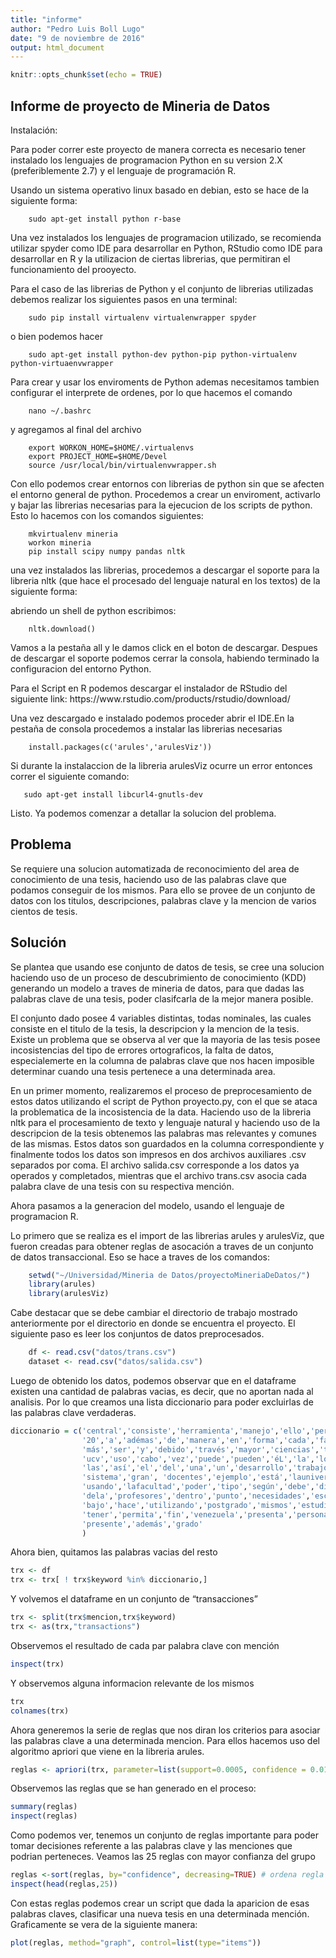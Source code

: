 ```yaml
---
title: "informe"
author: "Pedro Luis Boll Lugo"
date: "9 de noviembre de 2016"
output: html_document
---
```


```r
knitr::opts_chunk$set(echo = TRUE)
```

## Informe de proyecto de Mineria de Datos

Instalación:

Para poder correr este proyecto de manera correcta es necesario tener instalado
los lenguajes de programacion Python en su version 2.X (preferiblemente 2.7) y el
lenguaje de programación R.

Usando un sistema operativo linux basado en debian, esto se hace de la siguiente
forma:

```{}
    sudo apt-get install python r-base
```


Una vez instalados los lenguajes de programacion utilizado, se recomienda utilizar
spyder como IDE para desarrollar en Python, RStudio como IDE para desarrollar en 
R y la utilizacion de ciertas librerias, que permitiran el funcionamiento del prooyecto.

Para el caso de las librerias de Python y el conjunto de librerias utilizadas debemos
realizar los siguientes pasos en una terminal:

```{}
    sudo pip install virtualenv virtualenwrapper spyder
```

o bien podemos hacer

```{}
    sudo apt-get install python-dev python-pip python-virtualenv python-virtuaenvwrapper
```

Para crear y usar los enviroments de Python ademas necesitamos tambien configurar
el interprete de ordenes, por lo que hacemos el comando  

```{}
    nano ~/.bashrc 
```

y agregamos al final del archivo

```{}
    export WORKON_HOME=$HOME/.virtualenvs
    export PROJECT_HOME=$HOME/Devel
    source /usr/local/bin/virtualenvwrapper.sh    
```

Con ello podemos crear entornos con librerias de python sin que se afecten el entorno 
general de python. Procedemos a crear un enviroment, activarlo y bajar las librerias
necesarias para la ejecucion de los scripts de python. Esto lo hacemos con los comandos
siguientes:

```{}
    mkvirtualenv mineria
    workon mineria
    pip install scipy numpy pandas nltk 
```

una vez instalados las librerias, procedemos a descargar el soporte para la libreria
nltk (que hace el procesado del lenguaje natural en los textos) de la siguiente forma:

abriendo un shell de python escribimos:

```{}
    nltk.download()    
```

Vamos a la pestaña all y le damos click en el boton de descargar. Despues de descargar el soporte podemos cerrar la consola, habiendo terminado la configuracion del entorno Python.

Para el Script en R podemos descargar el instalador de RStudio del siguiente link: https://www.rstudio.com/products/rstudio/download/

Una vez descargado e instalado podemos proceder abrir el IDE.En la pestaña de 
consola procedemos a instalar las librerias necesarias

```{}
    install.packages(c('arules','arulesViz'))
```

Si durante la instalaccion de la libreria arulesViz ocurre un error entonces correr 
el siguiente comando:

```{}
   sudo apt-get install libcurl4-gnutls-dev
```

Listo. Ya podemos comenzar a detallar la solucion del problema.

## Problema

Se requiere una solucion automatizada de reconocimiento del area de conocimiento
de una tesis, haciendo uso de las palabras clave que podamos conseguir de los mismos.
Para ello se provee de un conjunto de datos con los titulos, descripciones, palabras 
clave y la mencion de varios cientos de tesis. 

## Solución

Se plantea que usando ese conjunto de datos de tesis, se cree una solucion haciendo
uso de un proceso de descubrimiento de conocimiento (KDD) generando un modelo a traves
de mineria de datos, para que dadas las palabras clave de una tesis, poder clasifcarla
de la mejor manera posible.

El conjunto dado posee 4 variables distintas, todas nominales, las cuales consiste
en el titulo de la tesis, la descripcion y la mencion de la tesis. Existe un problema 
que se observa al ver que la mayoria de las tesis posee incosistencias del tipo de 
errores ortograficos, la falta de datos, especialemerte en la columna de palabras clave
que nos hacen imposible determinar cuando una tesis pertenece a una determinada area.

En un primer momento, realizaremos el proceso de preprocesamiento de estos datos
utilizando el script de Python proyecto.py, con el que se ataca la problematica
de la incosistencia de la data. Haciendo uso de la libreria nltk para el procesamiento
de texto y lenguaje natural y haciendo uso de la descripcion de la tesis obtenemos
las palabras mas relevantes y comunes de las mismas. Estos datos son guardados en la 
columna correspondiente y finalmente todos los datos son impresos en dos archivos 
auxiliares .csv separados por coma. El archivo salida.csv corresponde a los datos
ya operados y completados, mientras que el archivo trans.csv asocia cada palabra 
clave de una tesis con su respectiva mención. 

Ahora pasamos a la generacion del modelo, usando el lenguaje de programacion R.

Lo primero que se realiza es el import de las librerias arules y arulesViz, que
fueron creadas para obtener reglas de asocación a traves de un conjunto de datos 
transaccional. Eso se hace a traves de los comandos:

```r
    setwd("~/Universidad/Mineria de Datos/proyectoMineriaDeDatos/")
    library(arules)
    library(arulesViz)
```

Cabe destacar que se debe cambiar el directorio de trabajo mostrado anteriormente
por el directorio en donde se encuentra el proyecto. El siguiente paso es leer los
conjuntos de datos preprocesados.

```r
    df <- read.csv("datos/trans.csv")
    dataset <- read.csv("datos/salida.csv") 
```

Luego de obtenido los datos, podemos observar que en el dataframe existen una cantidad
de palabras vacias, es decir, que no aportan nada al analisis. Por lo que creamos 
una lista diccionario para poder excluirlas de las palabras clave verdaderas.

```r
diccionario = c('central','consiste','herramienta','manejo','ello','permitan',
                '20','a','adémas','de','manera','en','forma','cada','facultad',
                'más','ser','y','debido','través','mayor','ciencias','también',
                'ucv','uso','cabo','vez','puede','pueden','éL','la','lo','los',
                'las','así','el','del','una','un','desarrollo','trabajo','para',
                'sistema','gran', 'docentes','ejemplo','está','launiversidad',
                'usando','lafacultad','poder','tipo','según','debe','diferentes',
                'dela','profesores','dentro','punto','necesidades','escuela',
                'bajo','hace','utilizando','postgrado','mismos','estudios','hacia',
                'tener','permita','fin','venezuela','presenta','personal',
                'presente','además','grado'
                )
```

Ahora bien, quitamos las palabras vacias del resto

```r
trx <- df
trx <- trx[ ! trx$keyword %in% diccionario,]
```

Y volvemos el dataframe en un conjunto de "transacciones"

```r
trx <- split(trx$mencion,trx$keyword)
trx <- as(trx,"transactions")
```

Observemos el resultado de cada par palabra clave con mención

```r
inspect(trx)
```

Y observemos alguna informacion relevante de los mismos

```r
trx
colnames(trx)
```

Ahora generemos la serie de reglas que nos diran los criterios para asociar las
palabras clave a una determinada mencion. Para ellos hacemos uso del algoritmo
apriori que viene en la libreria arules.

```r
reglas <- apriori(trx, parameter=list(support=0.0005, confidence = 0.0125,minlen=2))
```

Observemos las reglas que se han generado en el proceso:

```r
summary(reglas)
inspect(reglas)
```

Como podemos ver, tenemos un conjunto de reglas importante para poder tomar decisiones
referente a las palabras clave y las menciones que podrian perteneces. Veamos las
25 reglas con mayor confianza del grupo

```r
reglas <-sort(reglas, by="confidence", decreasing=TRUE) # ordena regla 
inspect(head(reglas,25))
```

Con estas reglas podemos crear un script que dada la aparicion de esas palabras
claves, clasificar una nueva tesis en una determinada mención. Graficamente se vera
de la siguiente manera:

```r
plot(reglas, method="graph", control=list(type="items"))
```

